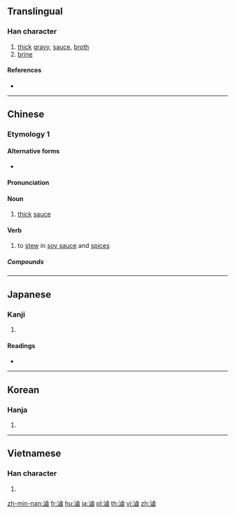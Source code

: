 {{also|卤|鹵}}
==Translingual==

===Han character===
{{Han char|rn=85|rad=水|as=11|sn=14|four=31160|canj=EYWI|ids=⿰氵鹵}}

# [[thick]] [[gravy]], [[sauce]], [[broth]]
# [[brine]]

====References====
* {{Han ref|kx=0644.070|dkj=18088|dj=1051.190|hdz=31721.020|uh=6EF7|ud=28407|bh=BAB1|bd=47793}}

----

==Chinese==
{{zh-forms|s=卤|t2=鹵}}

===Etymology 1===

====Alternative forms====
*{{zh-l|魯}}

====Pronunciation====
{{zh-pron
|m=lǔ
|c=lou5
|h=pfs=lû
|mn=ló͘
|mc=y
|oc=y
|cat=v,n
}}

====Noun====
{{zh-noun}}

# [[thick]] [[sauce]]

====Verb====
{{zh-verb}}

# to [[stew]] in [[soy sauce]] and [[spices]]

=====Compounds=====
{{zh-der|滷水|滷蛋|滷味|滷蝦|滷蝦油|滷肉|大滷麵|潟滷|滷湖|滷煮|滷汁|滷菜|滷梅水|鹽滷|茶滷}}

----

==Japanese==

===Kanji===
{{ja-kanji|grade=|rs=水11}}

# {{defn|lang=ja|sort=水11}}

====Readings====
* {{ja-readings|on=[[ろ]] (ro)|kun=[[しおち]] (shiochi), [[しおつき]] (shiotsuki)}}

----

==Korean==

===Hanja===
{{ko-hanja|hangeul=[[로]]>[[노]]|eumhun=|rv=ro>no|mr=ro>no|y=lo>no}}

# {{defn|lang=ko|sort=水11}}

----

==Vietnamese==

===Han character===
{{vi-hantu|[[lỗ]]|rs=水11}}

# {{defn|lang=vi|sort=水11}}

[[zh-min-nan:滷]]
[[fr:滷]]
[[hu:滷]]
[[ja:滷]]
[[pl:滷]]
[[th:滷]]
[[vi:滷]]
[[zh:滷]]